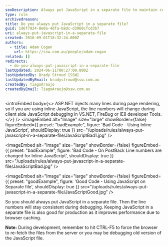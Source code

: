 ```yaml
---
seoDescription: Always put JavaScript in a separate file to maintain consistent line numbers during debugging and improve performance through browser caching
type: rule
archivedreason:
title: Do you always put JavaScript in a separate file?
guid: 1d6f7924-8e0a-4dfa-b8dc-d3960cfcd3b7
uri: always-put-javascript-in-a-separate-file
created: 2016-09-01T18:32:24.000Z
authors:
  - title: Adam Cogan
    url: https://ssw.com.au/people/adam-cogan
related: []
redirects:
  - do-you-always-put-javascript-in-a-separate-file
lastUpdated: 2024-06-11T00:27:00.000Z
lastUpdatedBy: Brady Stroud [SSW]
lastUpdatedByEmail: bradystroud@ssw.com.au
createdBy: TiagoAraujo
createdByEmail: TiagoAraujo@ssw.com.au
---
```


<introEmbed
  body={<>
ASP.NET injects many lines during page rendering, so if you are using inline JavaScript, the line numbers will change during client side JavaScript debugging in VS.NET, FireBug or IE8 developer Tools.
  </>}
/>
<imageEmbed
  alt="Image"
  size="large"
  showBorder={false}
  figureEmbed={{
    preset: "badExample",
    figure: 'Bad Code - Using Inline JavaScript',
    shouldDisplay: true
  }}
  src="/uploads/rules/always-put-javascript-in-a-separate-file/JavaScriptBad1.jpg"
/>

<imageEmbed
  alt="Image"
  size="large"
  showBorder={false}
  figureEmbed={{
    preset: "badExample",
    figure: 'Bad Code - On PostBack Line numbers are changed for Inline JavaScript',
    shouldDisplay: true
  }}
  src="/uploads/rules/always-put-javascript-in-a-separate-file/JavaScriptBad.jpg"
/>

<imageEmbed
  alt="Image"
  size="large"
  showBorder={false}
  figureEmbed={{
    preset: "goodExample",
    figure: 'Good Code - Using JavaScript on Separate file',
    shouldDisplay: true
  }}
  src="/uploads/rules/always-put-javascript-in-a-separate-file/JavaScriptGood.jpg"
/>

So you should always put JavaScript in a separate file. Then the line numbers will stay consistent during debugging.
Keeping JavaScript in a separate file is also good for production as it improves performance due to browser caching.

**Note:** During development, remember to hit CTRL-F5 to force the browser to re-fetch the files from the server or you may be debugging old version of the JavaScript file.
